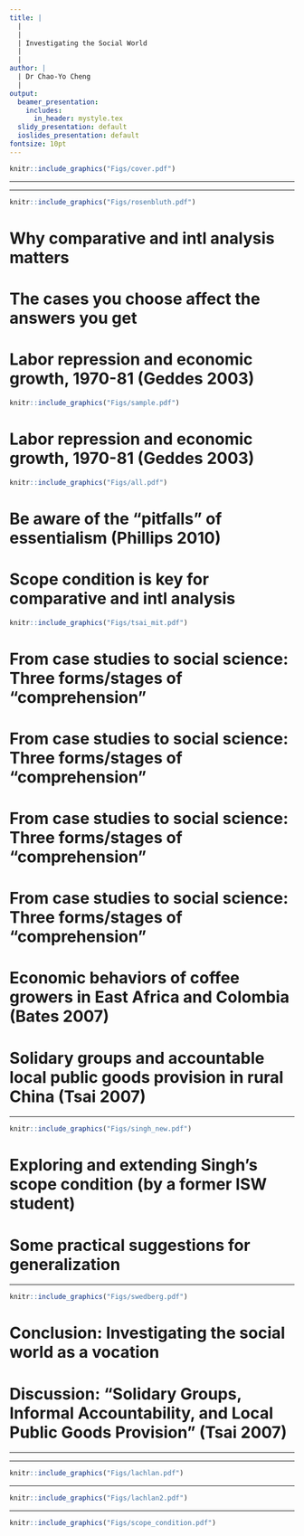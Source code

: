 ```yaml
---
title: |
  |
  |
  | Investigating the Social World
  |
  |
author: |
  | Dr Chao-Yo Cheng
  |
output:
  beamer_presentation:
    includes:
      in_header: mystyle.tex
  slidy_presentation: default
  ioslides_presentation: default
fontsize: 10pt
---
```


\begin{center}
\textbf{Lecture 5: Comparative and Intl Research}
\end{center}
\vspace{0.7cm}
```r
knitr::include_graphics("Figs/cover.pdf")
```

---

\vspace{0.4cm}
\begin{itemize}
  \item Why comparative and intl analysis
  \vspace{0.7cm}
  \item Move from case studies to social science (Bates 2007; Pepinsky 2019)
  \vspace{0.7cm}
  \item Practical guides for generalization
  \vspace{0.7cm}
  \item Conclusion: Investigating the social world as a vocation
\end{itemize}

---

\vspace{0.4cm}
```r
knitr::include_graphics("Figs/rosenbluth.pdf")
```

# Why comparative and intl analysis matters

\begin{itemize}
  \item Prevent selection bias (Geddes 1990; Collier and Mahoney 1996)
  \vspace{1cm}
  \item Avoid the pitfalls of "essentialism" (Fuchs 2001; Phillips 2010)
\end{itemize}

# The cases you choose affect the answers you get

\begin{itemize}
  \item The cases you choose can be partial and prevents useful generalization
  \vspace{0.1cm}
  \begin{itemize}
    \item The cases you choose may only represent one or a small number of similar cases in the domain/universe
    \item Without identifying the domain/universe/population, it is very difficult to ascertain the nature of your cases (typical/representation OR deviant/outlier/niche) and their analytical value (Gerring 2006)
  \end{itemize}
  \vspace{0.2cm}
  \item Selecting cases on dependent variable is very likely to produce faulty inference as we jump into the conclusion that
  \vspace{0.1cm}
  \begin{itemize}
    \item any characteristic shared by the selected cases is the cause
    \item the observed pattern can be extended to cases not included in the study
  \end{itemize}
\end{itemize}

# Labor repression and economic growth, 1970-81 (Geddes 2003)

```r
knitr::include_graphics("Figs/sample.pdf")
```
\begin{center}
\small
When we only consider East Asian countries, labor repression seems to induce economic growth
\end{center}

# Labor repression and economic growth, 1970-81 (Geddes 2003)

```r
knitr::include_graphics("Figs/all.pdf")
```
\begin{center}
\small
When we consider all countries, however, there exists no clear statistical association
\end{center}

# Be aware of the "pitfalls" of essentialism (Phillips 2010)

\begin{itemize}
  \item Essentialism can take at least the following four different forms in social research (Phillips 2010)
  \vspace{0.3cm}
  \begin{itemize}
    \item \textbf{Ignoring individual agency and micro-level variation}: Attribution of certain characteristics to all observations subsumed within a particular category
    \vspace{0.1cm}
    \item \textbf{Naturalizing things that are socially and historically constructed}: Attribution to the category by itself
    \vspace{0.1cm}
    \item \textbf{Sustaining stereotype and prejudice}: Invocation of a collectivity, presuming a homogenized and unified group
    \vspace{0.1cm}
    \item \textbf{Impeding innovation by suffocating contestation}: Sanctioning deviations from the presumed collective category uncritically
  \end{itemize}
  \pause
  \vspace{0.4cm}
  \item \textbf{Discussion}: Can you think of any examples in daily life or research you have read? Is attribution to categories always a bad idea? How can we get around these potential pitfalls?
\end{itemize}

# Scope condition is key for comparative and intl analysis

```r
knitr::include_graphics("Figs/tsai_mit.pdf")
```
\vspace{0.1cm}
\begin{center}
\small
"The specification and empirical assessment of \textbf{scope conditions} are essential to building comparative political theory—theory that not only posits a causal relationship but precisely identifies -- and empirically validates -- \textbf{the conditions or contexts under which the theory holds} (\textit{Comparative Political Studies}, 2016)
\end{center}

# From case studies to social science: Three forms/stages of "comprehension"

\begincols
  \begincol{.4\textwidth}
    \begin{figure}
    \centering
    \includegraphics[scale=0.25]{Figs/bates}
    \end{figure}
  \endcol
  \begincol{.5\textwidth}
  \begin{itemize}
    \item Apprehension
    \vspace{1cm}
    \item Explanation
    \vspace{1cm}
    \item Conviction
  \end{itemize}
  \endcol
\endcols

# From case studies to social science: Three forms/stages of "comprehension"

\begin{itemize}
  \item Apprehension
  \vspace{0.1cm}
  \begin{itemize}
    \item "Immersion" (often via ethnography and participant observation) as the key foundation of learning and understanding to inform judgment and sharpen intuition
    \item The experiences in the field often provides a "bullshit meter" (or more commonly as we put, "plausibility check")
    \item The first step "comes in the field itself" before "the researcher begins to separate from the field" and moves towards "explanation"
  \end{itemize}
  \vspace{0.5cm}
  \item Explanation
  \vspace{0.5cm}
  \item Conviction
\end{itemize}

# From case studies to social science: Three forms/stages of "comprehension"

\begin{itemize}
  \item Apprehension
  \vspace{0.5cm}
  \item Explanation
  \vspace{0.1cm}
  \begin{itemize}
    \item The movement towards "explanation" involves the "recoding" of the observations and encounters in the field
    \item Explanation establishes \textbf{the} lines of logic to link causes and consequences; the \textbf{thick} description provides the underpinnings for the exercise of abstraction and theory-building
    \item While \textbf{interpretation} aims to provide "a" meaning of the descriptions, \textbf{explanation} seeks to provide a logical link that render the outcome of interest necessary or inevitable
  \end{itemize}
  \vspace{0.5cm}
  \item Conviction
\end{itemize}

# From case studies to social science: Three forms/stages of "comprehension"

\begin{itemize}
  \item Apprehension
  \vspace{0.5cm}
  \item Explanation
  \vspace{0.5cm}
  \item Conviction
  \vspace{0.1cm}
  \begin{itemize}
    \item A stage to accord credence or find \textbf{confirmation} to our account
    \item Seeking "conviction" so as to yield outcomes consistent with the data and, in particular, \textbf{data other than that from which it was first derived}
    \item Moving out the sample to large-N analysis as the final road to conviction
  \end{itemize}
\end{itemize}

# Economic behaviors of coffee growers in East Africa and Colombia (Bates 2007)

\begin{itemize}
  \item Use the field to search for potentially testable and generalizable insight (through ethnography)
  \vspace{0.1cm}
  \begin{itemize}
    \item The behavior of the coffee growers represented a choice by rational actor under varying institutional environment
    \item Be cautious about the temptation of using culture to explain the consequences
  \end{itemize}
  \vspace{0.2cm}
  \item Scope through the initial cases for plausibility check and theory building (through archival research and interviews)
  \vspace{0.2cm}
  \item Pave the road to conviction with small-N and large-N evidence
  \vspace{0.1cm}
  \begin{itemize}
    \item Test the proposed logic in comparable new cases in Latin America, especially Colombia
    \item Test the proposed logic with large-N (muiltivariate) regression (all African countries between 1970-95)
  \end{itemize}
\end{itemize}

# Solidary groups and accountable local public goods provision in rural China (Tsai 2007)

\begin{itemize}
  \item Two months of \textbf{preliminary research} in seven provinces, followed by
  \vspace{0.1cm}
  \begin{itemize}
    \item eight months of \textbf{in-depth fieldwork} in Fujian
    \item detailed \textbf{case studies} on selected provinces, which reflect different levels of economic development, as well as regional differences in terrain, institutional history and social organization between north and South China
  \end{itemize}
  \vspace{0.4cm}
  \item Designed \textbf{surveys} to cover 300$+$ villages, carefully sampled from the selected provinces with assistance from local official partners and/or research assistants (mostly students)
\end{itemize}

---

\vspace{0.2cm}
```r
knitr::include_graphics("Figs/singh_new.pdf")
```
\vspace{0.3cm}
\pause
\begin{center}
Can Singh's theoretical insights to other cases? What cases? How do we make sure the new cases are comparable to Singh's choice in the article?
\end{center}

# Exploring and extending Singh's scope condition (by a former ISW student)

\begin{itemize}
\small
  \item "It could be argued the \textbf{destabilisation of racialised identities within an ethnically diverse locality such as the gym may bear relevance in similar convivial sporting localities, in super-diverse, Global North cities}, with similar political conditions to London."
  \pause
  \vspace{0.2cm}
  \item "An alternative case to increase the scope condition of similar research to other contexts might be supplementary use of \textbf{quantitative methods, such as questionnaires measuring gym members' racial or gender identity salience in the gym compared to other locations, and statistical analysis of differences to serve as a replicable tool in different contexts}."
  \pause
  \vspace{0.2cm}
  \item "However, \textbf{this would signify an entirely different study}. Generalisations about this article's findings would require de-contextualisation, which is antithetical to the context-specific, complex qualitative methodological design and constructivist approach of Singh's research."
\end{itemize}

# Some practical suggestions for generalization

\begin{itemize}
\small
  \item A researcher can be driven by the general question rather than the case
  \vspace{0.2cm}
  \item If possible, think outside the box by formulating the research questions within and outside the given case (i.e., de-contextualization)
  \vspace{0.2cm}
  \item Define the \textbf{scope condition} carefully and explicitly -- that is, what are the comparable cases out there and why? Where does the case of interest come from?
  \vspace{0.2cm}
  \item Be careful with any cultural explanations as they may create some issues (e.g., reverse causality; circularity and tautology; loss of agency)
  \vspace{0.2cm}
  \item Do not force generalization when it is not the main objective of your research; be transparent and do not mislead yourself and your audiences
\end{itemize}

---

\vspace{0.2cm}
```r
knitr::include_graphics("Figs/swedberg.pdf")
```
\vspace{0.3cm}
\begin{center}
\small
"Abstractions are used in all the sciences, and the capacity to make abstractions is a very useful tool when you theorize. It is also often helpful to go between different levels of abstraction, such as high, medium, and low. An abstraction is created in three steps: \textbf{You single out some phenomenon of interest}; \textbf{you cut it out and isolate it from its surroundings}; and \textbf{you remove various parts from it, so it will come out more clearly}."
\end{center}

# Conclusion: Investigating the social world as a vocation

\begin{itemize}
\small
  \item ISW is a special module, reflecting on the production of "valid" knowledge about the social world
  \begin{itemize}
    \item Know what you do and how to explain the objectives of your scholarly inquiry;
    \item Know how to tell the differences between different objectives and engage other researchers' work constructively and effectively
  \end{itemize}
  \vspace{0.1cm}
  \item Social research involves a series of careful thinking about epistemology, theory-building, and methodology (hence theory-empirics alignment)
  \begin{itemize}
    \item \textbf{Reveal nuances of the real world}: constructivism; theory as approach; interpretation; qualitative; inductive/abductive
    \item \textbf{Search for the "ultimate" truth}: positivism; theory as paradigm; explanation; quantitative; deductive
  \end{itemize}
  \vspace{0.1cm}
  \item Exceptions always exist and boundaries are constantly being contested and redefined
\end{itemize}

# Discussion: "Solidary Groups, Informal Accountability, and Local Public Goods Provision" (Tsai 2007)

\begin{itemize}
  \item What is the main research question? What is the scope condition?
  \vspace{0.7cm}
  \item Can you summarize her main theoretical argument? Can/should culture serve as the alternative explanation?
  \vspace{0.7cm}
  \item Are the findings significant and/or valid? Can you come up with another research project to extend this line of inquiry?
\end{itemize}

---

\vspace{0.3cm}
\begincols
  \begincol{.4\textwidth}
    \vspace{0.4cm}
    \begin{figure}
    \centering
    \includegraphics[scale=0.3]{Figs/laitin}
    \end{figure}
    \vspace{0.2cm}
    \begin{center}
    \textbf{David D. Laitin} (Stanford)
    \end{center}
  \endcol
  \begincol{.5\textwidth}
  \begin{small}
  \begin{itemize}
    \item \textit{Why Muslim Integration Fails in \textbf{Christian-Heritage Societies}} (Cambridge: Harvard University Press, 2016) with Claire Adida and Marie-Anne Valfort
    \vspace{0.2cm}
    \item \textit{Identity in Formation: the \textbf{Russian-speaking} Populations in the Near Abroad} (Oxford: Oxford University Press, 2007)
    \vspace{0.2cm}
    \item \textit{Nations, States and Violence} (Ithaca: Cornell University Press, 1998)
    \vspace{0.2cm}
    \item \textit{Language Repertoires and State Construction in \textbf{Africa}} (Cambridge: Cambridge University Press, 1992)
  \end{itemize}
  \end{small}
  \endcol
\endcols

---

\vspace{0.4cm}
```r
knitr::include_graphics("Figs/lachlan.pdf")
```

---

\vspace{0.4cm}
```r
knitr::include_graphics("Figs/lachlan2.pdf")
```

---

\vspace{0.4cm}
```r
knitr::include_graphics("Figs/scope_condition.pdf")
```
\vspace{0.4cm}
\begin{center}
\url{https://www.scopeconditionspodcast.com/}
\end{center}